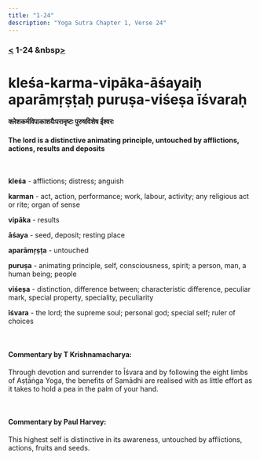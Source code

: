 ```yaml
---
title: "1-24"
description: "Yoga Sutra Chapter 1, Verse 24"
---
```


### [<](/Chapter-1/1-23) 1-24 &nbsp[>](/Chapter-1/1-25/)

# kleśa-karma-vipāka-āśayaiḥ aparāmṛṣṭaḥ puruṣa-viśeṣa īśvaraḥ

#### क्लेशकर्मविपाकाशयैःपरामृष्टः पुरुषविशेष ईश्वरः

#### The lord is a distinctive animating principle, untouched by afflictions, actions, results and deposits

<br />

**kleśa** - afflictions; distress; anguish <br />

**karman** - act, action, performance; work, labour, activity; any religious act or rite; organ of sense <br />

**vipāka** - results <br />

**āśaya** - seed, deposit; resting place <br />

**aparāmṛṣṭa** - untouched <br />

**puruṣa** - animating principle, self, consciousness, spirit; a person, man, a human being; people <br />

**viśeṣa** - distinction, difference between; characteristic difference, peculiar mark, special property, speciality, peculiarity <br />

**īśvara** - the lord; the supreme soul; personal god; special self; ruler of choices <br />

<br />

#### Commentary by T Krishnamacharya:

Through devotion and surrender to Īśvara
and by following the eight limbs of Aṣṭāṅga Yoga,
the benefits of Samādhi are realised with as little effort
as it takes to hold a pea in the palm of your hand.

<br />

#### Commentary by Paul Harvey:

This highest self is distinctive in its awareness,
untouched by
afflictions,
actions,
fruits and
seeds.
